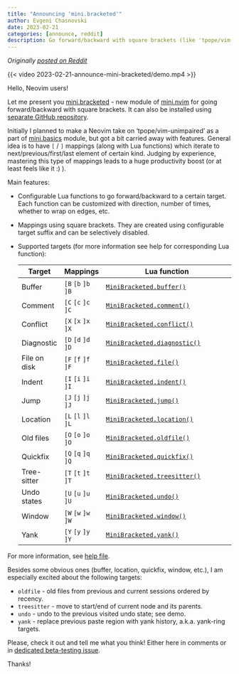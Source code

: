 ```yaml
---
title: "Announcing 'mini.bracketed'"
author: Evgeni Chasnovski
date: 2023-02-21
categories: [announce, reddit]
description: Go forward/backward with square brackets (like 'tpope/vim-unimpaired' but in configurable Lua and with *much more targets*)
---
```


*Originally [posted on Reddit](https://www.reddit.com/r/neovim/comments/118511i/minibracketed_go_forwardbackward_with_square/)*

{{< video 2023-02-21-announce-mini-bracketed/demo.mp4 >}}

Hello, Neovim users!

Let me present you [mini.bracketed](https://github.com/nvim-mini/mini.nvim/blob/main/readmes/mini-bracketed.md) - new module of [mini.nvim](https://github.com/nvim-mini/mini.nvim) for going forward/backward with square brackets. It can also be installed using [separate GitHub repository](https://github.com/nvim-mini/mini.bracketed).

Initially I planned to make a Neovim take on 'tpope/vim-unimpaired' as a part of [mini.basics](https://github.com/nvim-mini/mini.nvim/blob/main/readmes/mini-basics.md) module, but got a bit carried away with features. General idea is to have `[` / `]` mappings (along with Lua functions) which iterate to next/previous/first/last element of certain kind. Judging by experience, mastering this type of mappings leads to a huge productivity boost (or at least feels like it :) ).

Main features:

- Configurable Lua functions to go forward/backward to a certain target. Each function can be customized with direction, number of times, whether to wrap on edges, etc.

- Mappings using square brackets. They are created using configurable target suffix and can be selectively disabled.

- Supported targets (for more information see help for corresponding Lua function):

    | Target       | Mappings            | Lua function                                                                                                   |
    |--------------|---------------------|----------------------------------------------------------------------------------------------------------------|
    | Buffer       | `[B` `[b` `]b` `]B` | [`MiniBracketed.buffer()`](https://github.com/nvim-mini/mini.nvim/blob/91f7a680fe5765b68456ab6e7b910d478da083b9/doc/mini-bracketed.txt#L197)     |
    | Comment      | `[C` `[c` `]c` `]C` | [`MiniBracketed.comment()`](https://github.com/nvim-mini/mini.nvim/blob/91f7a680fe5765b68456ab6e7b910d478da083b9/doc/mini-bracketed.txt#L212)    |
    | Conflict     | `[X` `[x` `]x` `]X` | [`MiniBracketed.conflict()`](https://github.com/nvim-mini/mini.nvim/blob/91f7a680fe5765b68456ab6e7b910d478da083b9/doc/mini-bracketed.txt#L231)   |
    | Diagnostic   | `[D` `[d` `]d` `]D` | [`MiniBracketed.diagnostic()`](https://github.com/nvim-mini/mini.nvim/blob/91f7a680fe5765b68456ab6e7b910d478da083b9/doc/mini-bracketed.txt#L254) |
    | File on disk | `[F` `[f` `]f` `]F` | [`MiniBracketed.file()`](https://github.com/nvim-mini/mini.nvim/blob/91f7a680fe5765b68456ab6e7b910d478da083b9/doc/mini-bracketed.txt#L283)       |
    | Indent       | `[I` `[i` `]i` `]I` | [`MiniBracketed.indent()`](https://github.com/nvim-mini/mini.nvim/blob/91f7a680fe5765b68456ab6e7b910d478da083b9/doc/mini-bracketed.txt#L301)     |
    | Jump         | `[J` `[j` `]j` `]J` | [`MiniBracketed.jump()`](https://github.com/nvim-mini/mini.nvim/blob/91f7a680fe5765b68456ab6e7b910d478da083b9/doc/mini-bracketed.txt#L326)       |
    | Location     | `[L` `[l` `]l` `]L` | [`MiniBracketed.location()`](https://github.com/nvim-mini/mini.nvim/blob/91f7a680fe5765b68456ab6e7b910d478da083b9/doc/mini-bracketed.txt#L344)   |
    | Old files    | `[O` `[o` `]o` `]O` | [`MiniBracketed.oldfile()`](https://github.com/nvim-mini/mini.nvim/blob/91f7a680fe5765b68456ab6e7b910d478da083b9/doc/mini-bracketed.txt#L361)    |
    | Quickfix     | `[Q` `[q` `]q` `]Q` | [`MiniBracketed.quickfix()`](https://github.com/nvim-mini/mini.nvim/blob/91f7a680fe5765b68456ab6e7b910d478da083b9/doc/mini-bracketed.txt#L384)   |
    | Tree-sitter  | `[T` `[t` `]t` `]T` | [`MiniBracketed.treesitter()`](https://github.com/nvim-mini/mini.nvim/blob/91f7a680fe5765b68456ab6e7b910d478da083b9/doc/mini-bracketed.txt#L401) |
    | Undo states  | `[U` `[u` `]u` `]U` | [`MiniBracketed.undo()`](https://github.com/nvim-mini/mini.nvim/blob/91f7a680fe5765b68456ab6e7b910d478da083b9/doc/mini-bracketed.txt#L424)       |
    | Window       | `[W` `[w` `]w` `]W` | [`MiniBracketed.window()`](https://github.com/nvim-mini/mini.nvim/blob/91f7a680fe5765b68456ab6e7b910d478da083b9/doc/mini-bracketed.txt#L491)     |
    | Yank         | `[Y` `[y` `]y` `]Y` | [`MiniBracketed.yank()`](https://github.com/nvim-mini/mini.nvim/blob/91f7a680fe5765b68456ab6e7b910d478da083b9/doc/mini-bracketed.txt#L508)       |

For more information, see [help file](https://github.com/nvim-mini/mini.nvim/blob/91f7a680fe5765b68456ab6e7b910d478da083b9/doc/mini-bracketed.txt).

Besides some obvious ones (buffer, location, quickfix, window, etc.), I am especially excited about the following targets:

- `oldfile` - old files from previous and current sessions ordered by recency.
- `treesitter` -  move to start/end of current node and its parents.
- `undo`  - undo to the previous visited undo state; see demo.
- `yank` - replace previous paste region with yank history, a.k.a. yank-ring targets.

Please, check it out and tell me what you think! Either here in comments or in [dedicated beta-testing issue](https://github.com/nvim-mini/mini.nvim/issues/235).

Thanks!
